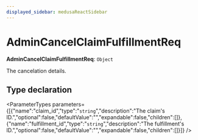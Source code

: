 ```yaml
---
displayed_sidebar: medusaReactSidebar
---
```



# AdminCancelClaimFulfillmentReq

 **AdminCancelClaimFulfillmentReq**: `Object`

The cancelation details.

## Type declaration

<ParameterTypes parameters={[{"name":"claim_id","type":"`string`","description":"The claim's ID.","optional":false,"defaultValue":"","expandable":false,"children":[]},{"name":"fulfillment_id","type":"`string`","description":"The fulfillment's ID.","optional":false,"defaultValue":"","expandable":false,"children":[]}]} />
